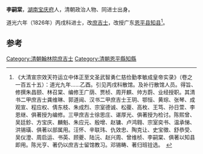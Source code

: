 '''李嗣棠'''，[[湖南|湖南]][[宝庆府|宝庆府]]人，清朝政治人物、同进士出身。

道光六年（1826年）丙戌科进士，改[[庶吉士|庶吉士]]，改授广东[[恩平县|恩平县]][[知县|知县]]<ref>《大清宣宗效天符运立中体正至文圣武智勇仁慈俭勤孝敏成皇帝实录》（卷之一百五十五）：道光九年……乙酉。引见丙戌科散馆。及补行散馆人员。得旨、修撰朱昌颐、林召棠、编修王广荫、贾桢、周开麒、帅方蔚、业经授职。其清书二甲庶吉士龚维琳、郭道闿、汉书二甲庶吉士王玥、鄂恒、黄琮、张琴、成观宣、程应权、倩东枝、朱成烈、宗室德诚、松葰、高枚、王笃、孙日萱、李恩继、俱著授为编修。三甲庶吉士徐思庄、谌厚光、俱著授为检讨。陈熙曾、吴廷鉁、方宝庆、麟魁、朱应元、殷增、赵镛、卢鸿翱、宗室奕书、温承悌、洪锡璜、俱著以部属用。汪怀、辛联玮、仇效忠、陶克让、史宝徵、舒恭受、吴仪澄、周启运、书英、顾夔、陆沅、赵兴周、曾维桢、李嗣棠、俱著以知县即用。陈光亨、著仍以庶吉士留馆教习。邓锡畴、著归班铨选。　</ref>。

==参考==
{{reflist}}
{{清朝人物小作品}}
{{道光六年丙戌科殿試金榜}}
{{DEFAULTSORT:Li李}}
[[Category:清朝翰林院庶吉士|Category:清朝翰林院庶吉士]]
[[Category:清朝恩平縣知縣|Category:清朝恩平縣知縣]]